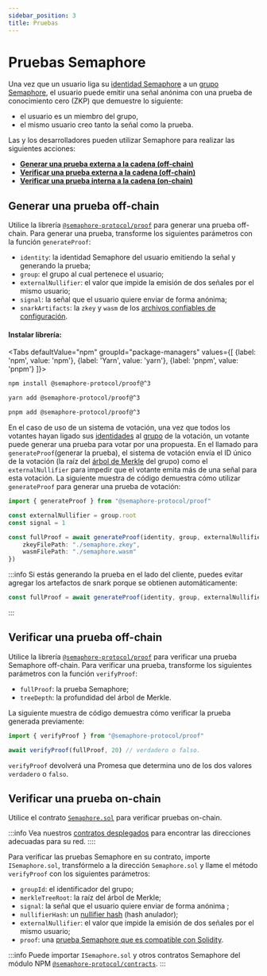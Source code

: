 ```yaml
---
sidebar_position: 3
title: Pruebas
---
```



# Pruebas Semaphore

Una vez que un usuario liga su [identidad Semaphore](/glossary#semaphore-identity) a un [grupo Semaphore](/glossary#semaphore-group), el usuario puede emitir una señal anónima con una prueba de conocimiento cero (ZKP) que demuestre lo siguiente:

-   el usuario es un miembro del grupo,
-   el mismo usuario creo tanto la señal como la prueba.

Las y los desarrolladores pueden utilizar Semaphore para realizar las siguientes acciones:

-   [**Generar una prueba externa a la cadena (off-chain)**](#generate-a-proof-off-chain)
-   [**Verificar una prueba externa a la cadena (off-chain)**](#verify-a-proof-off-chain)
-   [**Verificar una prueba interna a la cadena (on-chain)**](#verify-a-proof-on-chain)

## Generar una prueba off-chain

Utilice la librería [`@semaphore-protocol/proof`](https://github.com/semaphore-protocol/semaphore/tree/main/packages/proof) para generar una prueba off-chain.
Para generar una prueba, transforme los siguientes parámetros con la función `generateProof`:

-   `identity`: la identidad Semaphore del usuario emitiendo la señal y generando la prueba;
-   `group`: el grupo al cual pertenece el usuario;
-   `externalNullifier`: el valor que impide la emisión de dos señales por el mismo usuario;
-   `signal`: la señal que el usuario quiere enviar de forma anónima;
-   `snarkArtifacts`: la `zkey` y `wasm` de los [archivos confiables de configuración](/glossary/#trusted-setup-files).

#### Instalar librería:

<Tabs
defaultValue="npm"
groupId="package-managers"
values={[
{label: 'npm', value: 'npm'},
{label: 'Yarn', value: 'yarn'},
{label: 'pnpm', value: 'pnpm'}
]}>
<TabItem value="npm">

```bash
npm install @semaphore-protocol/proof@^3
```

</TabItem>
<TabItem value="yarn">

```bash
yarn add @semaphore-protocol/proof@^3
```
</TabItem>
<TabItem value="pnpm">

```bash
pnpm add @semaphore-protocol/proof@^3
```

</TabItem>
</Tabs>

En el caso de uso de un sistema de votación, una vez que todos los votantes hayan ligado sus [identidades](/guides/identities#create-an-identity) al [grupo](/guides/groups) de la votación,
un votante puede generar una prueba para votar por una propuesta.
En el llamado para `generateProof`(generar la prueba), el sistema de votación envía el ID único de la votación (la raíz del [árbol de Merkle](/glossary/#merkle-tree/) del grupo) como el
`externalNullifier` para impedir que el votante emita más de una señal para esta votación.
La siguiente muestra de código demuestra cómo utilizar `generateProof` para generar una prueba de votación:

```ts
import { generateProof } from "@semaphore-protocol/proof"

const externalNullifier = group.root
const signal = 1

const fullProof = await generateProof(identity, group, externalNullifier, signal, {
    zkeyFilePath: "./semaphore.zkey",
    wasmFilePath: "./semaphore.wasm"
})
```

:::info
Si estás generando la prueba en el lado del cliente, puedes evitar agregar los artefactos de snark porque se obtienen automáticamente:

```ts
const fullProof = await generateProof(identity, group, externalNullifier, signal)
```
:::

## Verificar una prueba off-chain

Utilice la librería [`@semaphore-protocol/proof`](https://github.com/semaphore-protocol/semaphore/tree/main/packages/proof) para verificar una prueba Semaphore off-chain.
Para verificar una prueba, transforme los siguientes parámetros con la función `verifyProof`:

-   `fullProof`: la prueba Semaphore;
-   `treeDepth`: la profundidad del árbol de Merkle.

La siguiente muestra de código demuestra cómo verificar la prueba generada previamente:

```ts
import { verifyProof } from "@semaphore-protocol/proof"

await verifyProof(fullProof, 20) // verdadero o falso.
```

`verifyProof` devolverá una Promesa que determina uno de los dos valores `verdadero` o `falso`.

## Verificar una prueba on-chain

Utilice el contrato [`Semaphore.sol`](/technical-reference/contracts#semaphoresol) para verificar pruebas on-chain.

:::info
Vea nuestros [contratos desplegados](/deployed-contracts) para encontrar las direcciones adecuadas para su red.
::::

Para verificar las pruebas Semaphore en su contrato, importe `ISemaphore.sol`, transfórmelo a la dirección `Semaphore.sol` y llame el método `verifyProof` con los siguientes parámetros:

-   `groupId`: el identificador del grupo;
-   `merkleTreeRoot`: la raíz del árbol de Merkle;
-   `signal`: la señal que el usuario quiere enviar de forma anónima ;
-   `nullifierHash`: un [nullifier hash](#retrieve-a-nullifier-hash) (hash anulador);
-   `externalNullifier`: el valor que impide la emisión de dos señales por el mismo usuario;
-   `proof`: una [prueba Semaphore que es compatible con Solidity](#generate-a-solidity-compatible-proof).

:::info
Puede importar `ISemaphore.sol` y otros contratos Semaphore del módulo NPM [`@semaphore-protocol/contracts`](https://github.com/semaphore-protocol/semaphore/tree/main/packages/contracts).
:::
